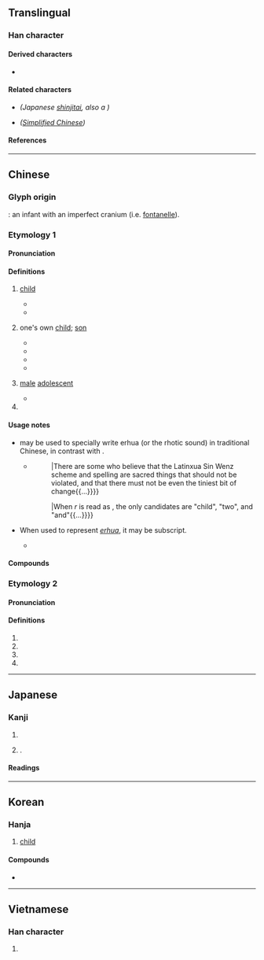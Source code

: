 {{also|児|儿|皃}}
{{character info/new}}
==Translingual==
{{Han simplified forms|兒|児|儿}}

===Han character===
{{Han char|rn=10|rad=儿|as=06|sn=8|four=77217|canj=HXHU|ids=⿱臼儿}}

====Derived characters====
* {{l|mul|[[倪]], [[唲]], [[堄]], [[婗]], [[掜]], [[淣]], [[猊]], [[𨺙]], [[晲]], [[腉]], [[棿]], [[睨]], [[䍲]], [[䋩]], [[聣]], [[蜺]], [[䘽]], [[觬]], [[誽]], [[貎]], [[輗]]([[𫐐]]), [[䮘]], [[鯢]]([[鲵]]), [[鶃]], [[齯]]([[𫠜]]), [[郳]], [[㪒]], [[鶂]]([[𬷼]]), [[萖]], [[𮅙]], [[䦧]]([[阋]]), [[霓]], [[鬩]], [[麑]]}}

====Related characters====
* {{l|mul|[[児]]}} ''(Japanese [[shinjitai]], also a {{w|Variant Chinese character|variant form}})''
* {{l|mul|[[儿]]}} ''([[Simplified Chinese]])''

====References====
{{Han ref|kx=0125.030|dkj=01365|dj=0265.060|hdz=10272.050|uh=5152}}

----

==Chinese==

===Glyph origin===
{{Han etym}}
{{liushu|p}}: an infant with an imperfect cranium (i.e. [[fontanelle]]).

===Etymology 1===
{{zh-forms|s=儿|alt=児}}

====Pronunciation====
{{zh-pron
|m=ér
|m_note=Pronounced as '-r' in the suffix sense, merging with the previous syllable
|dg=эр1
|c=ji4
|h=pfs=yì
|mn=xm,qz,tp:lî/zz,kh:jî
|mn-t=ri5
|w=3hher,3nyi
|mc=1
|oc=1,2
|ma=y
|cat=n
}}

====Definitions====
{{zh-hanzi}}

# {{zh-no-solo}} [[child]]
#* {{zh-x|兒童|child}}
#* {{zh-x|嬰兒|infant '''child'''; baby}}
# {{zh-no-solo}} one's own [[child]]; [[son]]
#: {{zh-syn|<small>See [[兒子#Synonyms]]</small>}}
#* {{zh-x|兒子|son}}
#* {{zh-x|女兒|daughter}}
#* {{zh-x|兒孫|'''child'''(ren) and grandchild(ren)}}
#* {{zh-x|妻兒|wife and '''child'''(ren)}}
# {{lb|zh|classical}} [[male]] [[adolescent#Noun|adolescent]]
#* {{zh-x|遂 習 宮中 女，皆 如 馬 上 兒。||CL|ref={{w2|zh|白居易}} ({{w|Bai Juyi}}), {{w2|zh|s:雜興三首|pref=《|雜興三首|suf=》}}}}
# {{n-g|Non-syllabic noun diminutive suffix in Mandarin. See [[erhua]].}}

====Usage notes====
* {{zh-l|儿|tr=-}} may be used to specially write erhua (or the rhotic sound) in traditional Chinese, in contrast with {{zh-l|兒|[[child]]}}.
** {{quote-book|lang=zh|year=1950|author={{w2|zh|林漢達|林濤}} (Lin Tao)|title={{lang|zh|定型化新文字}} (Dingshinghua Sin Wenz)|trans-title=|publisher={{w2|zh|生活·讀書·新知三聯書店}}|edition=2nd|page=}}
**: {{quote|zh|有人把拉丁化新文字的方案跟寫法看做神聖不可侵犯的東西，不准有[[一點兒|一點儿]]改變{{...}}|There are some who believe that the Latinxua Sin Wenz scheme and spelling are sacred things that should not be violated, and that there must not be even the tiniest bit of change{{...}}}}
**: {{quote|zh|r念“儿”只有“[[兒]]”“二”“而”這幾個字{{...}}|When ''r'' is read as {{lang|zh|儿}}, the only candidates are "child", "two", and "and"{{...}}}}
* When used to represent ''[[erhua]]'', it may be subscript.
** {{quote-book|lang=zh|year=1968|author={{w2|zh|趙元任}} ({{w|Yuen Ren Chao}})|title={{lang|zh|語言問題}}|trans-title=Problems in Linguistics|publisher={{w2|zh|臺灣商務印書館}}|page=83}}
**: {{quote|zh|固然平常念一個單字的時候，重音的音節在樂音上也是高[[一點兒|一點<sub>儿</sub>]]，不過它不一定老是這個樣子。|Admittedly, when pronouncing a word, the stressed syllable is, musically speaking, also a bit higher-pitched, but this is not necessarily always the case.}}

====Compounds====
{{zh-der|兒童|兒子|孩兒|女兒|玩兒|筷兒|小兒科|嬰兒車|幼兒園|包干兒|冰棍兒|一點兒|鄉下老兒|主兒|么兒|乳兒|乾兒|亂兒|了兒|些兒|亮兒|人兒|今兒|佳兒|侍兒|保兒|俞兒|信兒|倈兒|個兒|倍兒|健兒|偷兒|先兒|兒兒|兒化|兒啼|兒夫|兒女|兒媳|兒嬉|兒孫|兒家|兒寬|兒息|兒戲|兒拜|兒時|兒曹|兒歌|兒母|兒科|兒茶|兒語|兒郎|兒馬|兒齒|六兒|刃兒|分兒:fēnr, fènr|前兒|勤兒|勦兒|包兒|卜兒|口兒|可兒|吃兒|合兒|名兒|味兒|咂兒|哥兒|嗎兒|嗓兒|嗝兒|嘎兒|嘴兒|圈兒|坎兒|坑兒|套兒|奚兒|好兒|妻兒|姊兒|姐兒|姨兒|姪兒|娃兒|娘兒|婆兒|媒兒|媽兒|嬌兒|嬰兒|子兒|孤兒|孫兒|官兒|寵兒|封兒|小兒|尖兒|屜兒|岔兒|帖兒|帽兒|幡兒|幫兒|幼兒|幾兒|底兒|座兒|廝兒|龐兒|弓兒|影兒|後兒|徒兒|忒兒|性兒|愣兒|成兒|戳兒|手兒|扣兒|把兒|拐兒|拘兒|招兒|捻兒|撈兒|撲兒|擔兒|方兒|旋兒|旦兒|明兒|星兒|昨兒|會兒|末兒|材兒|東兒|板兒|果兒|枝兒|架兒|根兒|桿兒|條兒|棄兒|槽兒|樁兒|樂兒|標兒|款兒|母兒|比兒|汁兒|注兒|洞兒|活兒|渣兒|準兒|溜兒|滾兒|漂兒|片兒|牙兒|特兒|狗兒|猘兒|猧兒|猱兒|猴兒|瓤兒|產兒|男兒|甸兒|當兒|痴兒|盆兒|盤兒|盲兒|盹兒|短兒|破兒|碴兒|萬兒|稿兒|穗兒|空兒|窩兒|窳兒|符兒|答兒|箍兒|篇兒|簍兒|粒兒|細兒|綑兒|縫兒|繭兒|纂兒|缸兒|羔兒|義兒|翅兒|老兒|肚兒|股兒|育兒|胎兒|胡兒|腦兒|臉兒|芽兒|苗兒|萌兒|落兒|葉兒|虎兒|蟲兒|衫兒|襯兒|角兒|試兒|話兒|語兒|調兒|謎兒|譜兒|豚兒|貓兒|貼兒|趣兒|跑兒|跟兒|路兒|蹦兒|躉兒|輪兒|轍兒|這兒|過兒|道兒|那兒|醭兒|鏝兒|閣兒|閤兒|雄兒|雌兒|雛兒|霜兒|靨兒|音兒|頭兒|顰兒|風兒|餡兒|館兒|驕兒|鬙兒|䰖兒|鬮兒|魚兒|鴇兒|麟兒|鼻兒|齣兒|大褂兒|帖木兒|反犬旁兒|玩意兒|小兒麻痺症|字眼兒}}

===Etymology 2===
{{zh-forms|alt=児}}

====Pronunciation====
{{zh-pron
|m=ní
|c=ngai4
|mc=2
|oc=n,1
|ma=y
|cat=pn,n,a
}}

====Definitions====
{{zh-hanzi}}

# {{surname|lang=zh}}
# {{zh-alt-form|齯|teeth grown in old age}}
# {{zh-alt-form|倪|small and weak}}
# {{zh-alt-form|郳}}

----

==Japanese==
{{ja-kanji forms|児|兒}}

===Kanji===
{{ja-kanji|grade=|rs=儿06|shin=児}}

# {{ja-kyu sp|児||[[child]]; [[young#Noun|young]] of [[animal]]s}}
# {{n-g|Used in personal names}}.

====Readings====
{{ja-readings
|kanon=じ, げい
|goon=に, げ
|kun=こ
|nanori=ちご
}}

----

==Korean==

===Hanja===
{{ko-hanja|hangeul=[[아]], [[예]]}}

# [[child]]

====Compounds====
* {{ko-l|고아원|孤兒院|orphanage}}

----

==Vietnamese==

===Han character===
{{vi-readings|rs=儿06
|hanviet=nhi
|nom=nhi, nghê, nhẻ
}}

# {{defn|lang=vi|sort=儿06}}